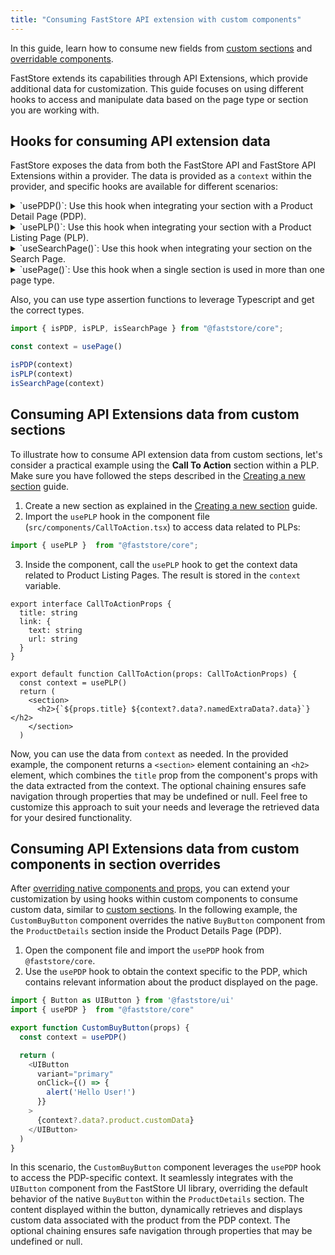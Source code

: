 ```yaml
---
title: "Consuming FastStore API extension with custom components"
---
```


In this guide, learn how to consume new fields from [custom sections](https://developers.vtex.com/docs/guides/faststore/building-sections-creating-a-new-section) and [overridable components](https://developers.vtex.com/docs/guides/faststore/api-extensions-consuming-api-extensions).

FastStore extends its capabilities through API Extensions, which provide additional data for customization. This guide focuses on using different hooks to access and manipulate data based on the page type or section you are working with.

## Hooks for consuming API extension data

FastStore exposes the data from both the FastStore API and FastStore API Extensions within a provider.
The data is provided as a `context` within the provider, and specific hooks are available for different scenarios:

<details>
<summary>`usePDP()`: Use this hook when integrating your section with a Product Detail Page (PDP).</summary>

  ```ts copy
  import { usePDP } from "@faststore/core"

  const context = usePDP()
  ```
</details>

<details>
<summary>`usePLP()`: Use this hook when integrating your section with a Product Listing Page (PLP).</summary>

  ```ts
  import { usePLP } from "@faststore/core"

  const context = usePLP()
  ```

</details>

<details>
<summary>`useSearchPage()`: Use this hook when integrating your section on the Search Page.</summary>

  ```ts
  import { useSearchPage } from "@faststore/core"

  const context = useSearchPage()
  ```

</details>

<details>
<summary>`usePage()`: Use this hook when a single section is used in more than one page type.</summary>

  ```ts
  import { usePage } from "@faststore/core"

  const context = usePage()
  ```

This hook returns one of the following context types: `PDPContext`, `PLPContext`, or `SearchPageContext`. You can decide how to handle it depending on the page using this hook by passing these types as generics.

  ```ts
  import { usePage } from "@faststore/core"

  const context = usePage<PLPContext | SearchPageContext>()
  ```

</details>

Also, you can use type assertion functions to leverage Typescript and get the correct types.

  ```ts
  import { isPDP, isPLP, isSearchPage } from "@faststore/core";

  const context = usePage()

  isPDP(context)
  isPLP(context)
  isSearchPage(context)
  ```

## Consuming API Extensions data from custom sections

To illustrate how to consume API extension data from custom sections, let's consider a practical example using the **Call To Action** section within a PLP. Make sure you have followed the steps described in the [Creating a new section](https://developers.vtex.com/docs/guides/faststore/building-sections-creating-a-new-section) guide. 

1. Create a new section as explained in the [Creating a new section](https://developers.vtex.com/docs/guides/faststore/building-sections-creating-a-new-section) guide. 
2. Import the `usePLP` hook in the component file (`src/components/CallToAction.tsx`) to access data related to PLPs:

  ```ts src/components/CallToAction.tsx
  import { usePLP }  from "@faststore/core";
  ```

3. Inside the component, call the `usePLP` hook to get the context data related to Product Listing Pages. The result is stored in the `context` variable.

  ```tsx
  export interface CallToActionProps {
    title: string
    link: {
      text: string
      url: string
    }
  }

  export default function CallToAction(props: CallToActionProps) {
    const context = usePLP()
    return (
      <section>
        <h2>{`${props.title} ${context?.data?.namedExtraData?.data}`}</h2>
      </section>
    )
  ```
Now, you can use the data from `context` as needed. In the provided example, the component returns a `<section>` element containing an `<h2>` element, which combines the `title` prop from the component's props with the data extracted from the context. The optional chaining ensures safe navigation through properties that may be undefined or null. Feel free to customize this approach to suit your needs and leverage the retrieved data for your desired functionality.

## Consuming API Extensions data from custom components in section overrides

After [overriding native components and props](https://developers.vtex.com/docs/guides/faststore/building-sections-overriding-components-and-props#overriding-a-native-component), you can extend your customization by using hooks within custom components to consume custom data, similar to [custom sections](https://developers.vtex.com/docs/guides/faststore/api-extensions-consuming-api-extensions#consuming-api-extensions-data-from-custom-sections).
In the following example, the `CustomBuyButton` component overrides the native `BuyButton` component from the `ProductDetails` section inside the Product Details Page (PDP).

1. Open the component file and import the `usePDP` hook from `@faststore/core`.
2. Use the `usePDP` hook to obtain the context specific to the PDP, which contains relevant information about the product displayed on the page.

  ```ts src/components/CustomBuyButton.tsx mark=2,5
  import { Button as UIButton } from '@faststore/ui'
  import { usePDP }  from "@faststore/core"

  export function CustomBuyButton(props) {
    const context = usePDP()

    return (
      <UIButton
        variant="primary"
        onClick={() => {
          alert('Hello User!')
        }}
      >
        {context?.data?.product.customData}
      </UIButton>
    )
  }

  ```
In this scenario, the `CustomBuyButton` component leverages the `usePDP` hook to access the PDP-specific context. It seamlessly integrates with the `UIButton` component from the FastStore UI library, overriding the default behavior of the native `BuyButton` within the `ProductDetails` section. The content displayed within the button, dynamically retrieves and displays custom data associated with the product from the PDP context. The optional chaining ensures safe navigation through properties that may be undefined or null.
